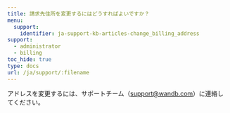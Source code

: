 ---
title: 請求先住所を変更するにはどうすればよいですか？
menu:
  support:
    identifier: ja-support-kb-articles-change_billing_address
support:
  - administrator
  - billing
toc_hide: true
type: docs
url: /ja/support/:filename
---
アドレスを変更するには、サポートチーム（support@wandb.com）に連絡してください。